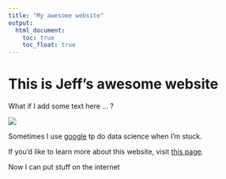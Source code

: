 ```yaml
---
title: "My awesome website"
output: 
  html_document:
    toc: true
    toc_float: true
---
```


# This is Jeff's awesome website

What if I add some text here ... ?

![](https://media.giphy.com/media/drXGoW1iudhKw/giphy.gif)

Sometimes I use [google](https:./www.google.com/) tp do data science when I'm stuck.

If you'd like to learn more about this website, visit [this page](about.html).

Now I can put stuff on the internet

